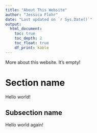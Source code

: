 ```yaml
---
title: "About This Website"
author: "Jessica Flohr"
date: "Last updated on `r Sys.Date()`"
output:
  html_document:
    toc: true
    toc_depth: 2
    toc_float: true
    df_print: kable
---
```


More about this website. It's empty!

# Section name

Hello world!

## Subsection name

Hello world again!